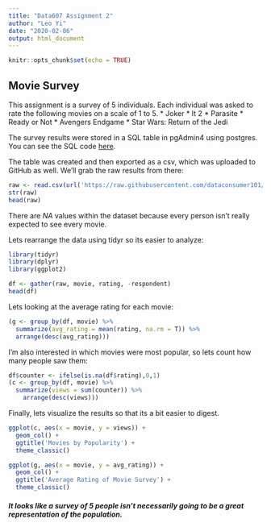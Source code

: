 ---
title: "Data607 Assignment 2"
author: "Leo Yi"
date: "2020-02-06"
output: html_document
---

```{r setup, include=FALSE}
knitr::opts_chunk$set(echo = TRUE)
```

## Movie Survey

This assignment is a survey of 5 individuals. Each individual was asked to rate the following movies on a scale of 1 to 5.
* Joker
* It 2
* Parasite
* Ready or Not
* Avengers Endgame
* Star Wars: Return of the Jedi  

The survey results were stored in a SQL table in pgAdmin4 using postgres. You can see the SQL code [here](https://github.com/dataconsumer101/data607/blob/master/movies.sql).  

The table was created and then exported as a csv, which was uploaded to GitHub as well. We'll grab the raw results from there:

```{r get, eval = T}
raw <- read.csv(url('https://raw.githubusercontent.com/dataconsumer101/data607/master/movies.csv'))
str(raw)
head(raw)
```  

There are *NA* values within the dataset because every person isn't really expected to see every movie.  

Lets rearrange the data using tidyr so its easier to analyze:

```{r, eval = T, results = F, warning = F, error = F, echo = F}
library(tidyr)
library(dplyr)
library(ggplot2)
```

```{r gather, eval = T}
df <- gather(raw, movie, rating, -respondent)
head(df)
```  

Lets looking at the average rating for each movie:

```{r avg, eval = T}
(g <- group_by(df, movie) %>%
  summarize(avg_rating = mean(rating, na.rm = T)) %>%
  arrange(desc(avg_rating)))
```  

I'm also interested in which movies were most popular, so lets count how many people saw them:
```{r count, eval = T}
df$counter <- ifelse(is.na(df$rating),0,1)
(c <- group_by(df, movie) %>%
  summarize(views = sum(counter)) %>%
    arrange(desc(views)))
```

Finally, lets visualize the results so that its a bit easier to digest.  

```{r viz, eval = T}
ggplot(c, aes(x = movie, y = views)) +
  geom_col() +
  ggtitle('Movies by Popularity') +
  theme_classic()  

ggplot(g, aes(x = movie, y = avg_rating)) +
  geom_col() +
  ggtitle('Average Rating of Movie Survey') +
  theme_classic()
```

##### It looks like a survey of 5 people isn't necessarily going to be a great representation of the population.


